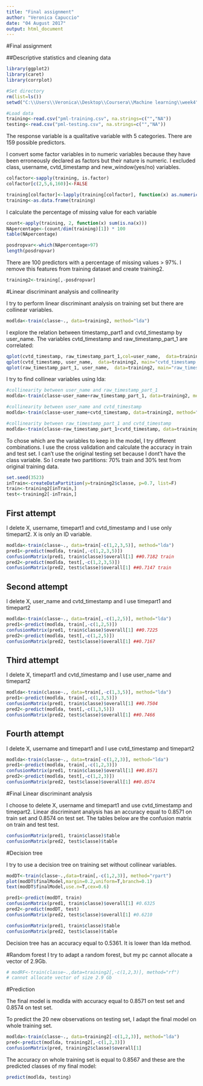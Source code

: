 ---
title: "Final assignment"
author: "Veronica Capuccio"
date: "04 August 2017"
output: html_document
---

#Final assignment

##Descriptive statistics and cleaning data


```{r}
library(ggplot2)
library(caret)
library(corrplot)

#Set directory
rm(list=ls())
setwd("C:\\Users\\Veronica\\Desktop\\Coursera\\Machine learning\\week4")

#Load data
training<-read.csv("pml-training.csv", na.strings=c("","NA"))
testing<-read.csv("pml-testing.csv", na.strings=c("","NA"))
```


The response variable is a qualitative variable with 5 categories.
There are 159 possible predictors.

I convert some factor variables in to numeric variables because they have been erroneously declared as factors but their nature is numeric.
I excluded class, username, cvtd_timestamp and new_window(yes/no) variables.

```{r, warning=FALSE}
colfactor<-sapply(training, is.factor)
colfactor[c(2,5,6,160)]<-FALSE

training[colfactor]<-lapply(training[colfactor], function(x) as.numeric(as.character(x)))
training<-as.data.frame(training)
```


I calculate the percentage of missing value for each variable

```{r}
count<-apply(training, 2, function(x) sum(is.na(x)))
NApercentage<-(count/dim(training)[1]) * 100
table(NApercentage)

posdropvar<-which(NApercentage>97)
length(posdropvar) 
```

There are 100 predictors with a percentage of missing values > 97%. 
I remove this features from training dataset and create training2.

```{r}
training2<-training[,-posdropvar]
```

#Linear discriminant analysis and collinearity

I try to perform linear discriminant analysis on training set but there are collinear variables.

```{r}
modlda<-train(classe~., data=training2, method="lda") 
```

I explore the relation between timestamp_part1 and cvtd_timestamp by user_name.
The variables cvtd_timestamp and  raw_timestamp_part_1 are correlated: 

```{r}
qplot(cvtd_timestamp, raw_timestamp_part_1,col=user_name,  data=training2, main="cvtd_timestamp and raw_timestamp_part_1 by user_name")
qplot(cvtd_timestamp, user_name,  data=training2, main="cvtd_timestamp and user_name")
qplot(raw_timestamp_part_1, user_name,  data=training2, main="raw_timestamp_part_1 and user_name")

```


I try to find collinear variables using lda:

```{r, warning=FALSE}
#collinearity between user_name and raw_timestamp_part_1
modlda<-train(classe~user_name+raw_timestamp_part_1, data=training2, method="lda") 

#collinearity between user_name and cvtd_timestamp
modlda<-train(classe~user_name+cvtd_timestamp, data=training2, method="lda") 

#collinearity between raw_timestamp_part_1 and cvtd_timestamp
modlda<-train(classe~raw_timestamp_part_1+cvtd_timestamp, data=training2, method="lda") 
```


To chose which are the variables to keep in the model, I try different combinations.
I use the cross validation and calculate the accuracy in train and test set.
I can't use the original testing set because I dont't have the class variable.
So I create two partitions: 70% train and 30% test from original training data.

```{r}
set.seed(3523)
inTrain<-createDataPartition(y=training2$classe, p=0.7, list=F)
train<-training2[inTrain,]
test<-training2[-inTrain,]
```



## First attempt

I delete X, username, timepart1 and cvtd_timestamp and I use only timepart2.
X is only an ID variable.

```{r}
modlda<-train(classe~., data=train[-c(1,2,3,5)], method="lda") 
pred1<-predict(modlda, train[,-c(1,2,3,5)])
confusionMatrix(pred1, train$classe)$overall[1] ##0.7182 train
pred2<-predict(modlda, test[,-c(1,2,3,5)])
confusionMatrix(pred2, test$classe)$overall[1] ##0.7147 train

```



## Second attempt

I delete X, user_name and cvtd_timestamp and I use timepart1 and timepart2

```{r}
modlda<-train(classe~., data=train[,-c(1,2,5)], method="lda") 
pred1<-predict(modlda, train[,-c(1,2,5)])
confusionMatrix(pred1, train$classe)$overall[1] ##0.7225
pred2<-predict(modlda, test[,-c(1,2,5)])
confusionMatrix(pred2, test$classe)$overall[1] ##0.7167
```


## Third attempt

I delete X, timepart1 and cvtd_timestamp and I use user_name and timepart2

```{r}
modlda<-train(classe~., data=train[,-c(1,3,5)], method="lda") 
pred1<-predict(modlda, train[,-c(1,3,5)])
confusionMatrix(pred1, train$classe)$overall[1] ##0.7504
pred2<-predict(modlda, test[,-c(1,3,5)])
confusionMatrix(pred2, test$classe)$overall[1] ##0.7466
```

## Fourth attempt

I delete X, username and timepart1 and I use cvtd_timestamp and timepart2

```{r}
modlda<-train(classe~., data=train[-c(1,2,3)], method="lda") 
pred1<-predict(modlda, train[,-c(1,2,3)])
confusionMatrix(pred1, train$classe)$overall[1] ##0.8571
pred2<-predict(modlda, test[,-c(1,2,3)])
confusionMatrix(pred2, test$classe)$overall[1] ##0.8574

```


#Final Linear discriminant analysis

I choose to delete X, username and timepart1 and use cvtd_timestamp and timepart2.
Linear discriminant analysis has an accuracy equal to 0.8571 on train set and 0.8574 on test set. The tables below are the confusion matrix on train and test test.

```{r}
confusionMatrix(pred1, train$classe)$table
confusionMatrix(pred2, test$classe)$table
```

#Decision tree

I try to use a decision tree on training set without collinear variables.

```{r}
modDT<-train(classe~.,data=train[,-c(1,2,3)], method="rpart")
plot(modDT$finalModel,margin=0.2,uniform=T,branch=0.1)
text(modDT$finalModel,use.n=T,cex=0.6)

pred1<-predict(modDT, train)
confusionMatrix(pred1, train$classe)$overall[1] #0.6325
pred2<-predict(modDT, test)
confusionMatrix(pred2, test$classe)$overall[1] #0.6210
```

```{r}
confusionMatrix(pred1, train$classe)$table
confusionMatrix(pred2, test$classe)$table
```

Decision tree has an accuracy equal to 0.5361. It is lower than lda method.

#Random forest
I try to adapt a random forest, but my pc cannot allocate a vector of 2.9Gb.

```{r}
# modRF<-train(classe~.,data=training2[,-c(1,2,3)], method="rf")
# cannot allocate vector of size 2.9 Gb
```

#Prediction 

The final model is modlda with accuracy equal to 0.8571 on test set and 0.8574 on test set.

To predict the 20 new observations on testing set, I adapt the final model on whole training set.


```{r}
modlda<-train(classe~., data=training2[-c(1,2,3)], method="lda") 
pred<-predict(modlda, training2[,-c(1,2,3)])
confusionMatrix(pred, training2$classe)$overall[1]
```

The accuracy on whole training set is equal to 0.8567 and these are the predicted classes of my final model:

```{r}
predict(modlda, testing)
```



